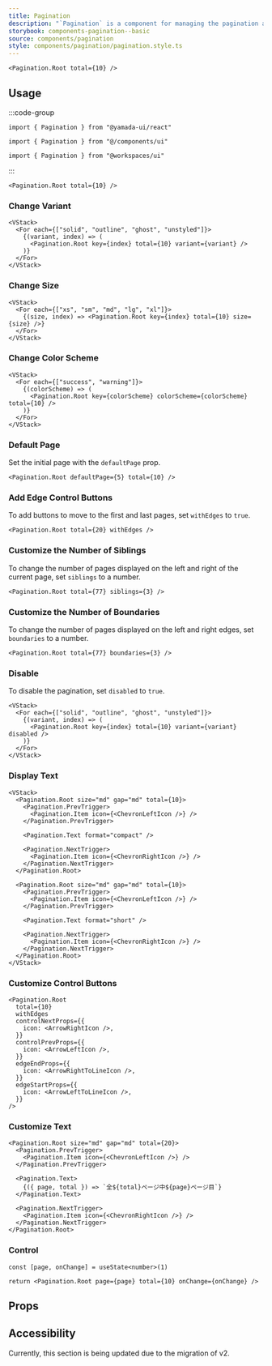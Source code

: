 ```yaml
---
title: Pagination
description: "`Pagination` is a component for managing the pagination and navigation of content."
storybook: components-pagination--basic
source: components/pagination
style: components/pagination/pagination.style.ts
---
```


```tsx preview
<Pagination.Root total={10} />
```

## Usage

:::code-group

```tsx [package]
import { Pagination } from "@yamada-ui/react"
```

```tsx [alias]
import { Pagination } from "@/components/ui"
```

```tsx [monorepo]
import { Pagination } from "@workspaces/ui"
```

:::

```tsx
<Pagination.Root total={10} />
```

### Change Variant

```tsx preview
<VStack>
  <For each={["solid", "outline", "ghost", "unstyled"]}>
    {(variant, index) => (
      <Pagination.Root key={index} total={10} variant={variant} />
    )}
  </For>
</VStack>
```

### Change Size

```tsx preview
<VStack>
  <For each={["xs", "sm", "md", "lg", "xl"]}>
    {(size, index) => <Pagination.Root key={index} total={10} size={size} />}
  </For>
</VStack>
```

### Change Color Scheme

```tsx preview
<VStack>
  <For each={["success", "warning"]}>
    {(colorScheme) => (
      <Pagination.Root key={colorScheme} colorScheme={colorScheme} total={10} />
    )}
  </For>
</VStack>
```

### Default Page

Set the initial page with the `defaultPage` prop.

```tsx preview
<Pagination.Root defaultPage={5} total={10} />
```

### Add Edge Control Buttons

To add buttons to move to the first and last pages, set `withEdges` to `true`.

```tsx preview
<Pagination.Root total={20} withEdges />
```

### Customize the Number of Siblings

To change the number of pages displayed on the left and right of the current page, set `siblings` to a number.

```tsx preview
<Pagination.Root total={77} siblings={3} />
```

### Customize the Number of Boundaries

To change the number of pages displayed on the left and right edges, set `boundaries` to a number.

```tsx preview
<Pagination.Root total={77} boundaries={3} />
```

### Disable

To disable the pagination, set `disabled` to `true`.

```tsx preview
<VStack>
  <For each={["solid", "outline", "ghost", "unstyled"]}>
    {(variant, index) => (
      <Pagination.Root key={index} total={10} variant={variant} disabled />
    )}
  </For>
</VStack>
```

### Display Text

```tsx preview
<VStack>
  <Pagination.Root size="md" gap="md" total={10}>
    <Pagination.PrevTrigger>
      <Pagination.Item icon={<ChevronLeftIcon />} />
    </Pagination.PrevTrigger>

    <Pagination.Text format="compact" />

    <Pagination.NextTrigger>
      <Pagination.Item icon={<ChevronRightIcon />} />
    </Pagination.NextTrigger>
  </Pagination.Root>

  <Pagination.Root size="md" gap="md" total={10}>
    <Pagination.PrevTrigger>
      <Pagination.Item icon={<ChevronLeftIcon />} />
    </Pagination.PrevTrigger>

    <Pagination.Text format="short" />

    <Pagination.NextTrigger>
      <Pagination.Item icon={<ChevronRightIcon />} />
    </Pagination.NextTrigger>
  </Pagination.Root>
</VStack>
```

### Customize Control Buttons

```tsx preview
<Pagination.Root
  total={10}
  withEdges
  controlNextProps={{
    icon: <ArrowRightIcon />,
  }}
  controlPrevProps={{
    icon: <ArrowLeftIcon />,
  }}
  edgeEndProps={{
    icon: <ArrowRightToLineIcon />,
  }}
  edgeStartProps={{
    icon: <ArrowLeftToLineIcon />,
  }}
/>
```

### Customize Text

```tsx preview client
<Pagination.Root size="md" gap="md" total={20}>
  <Pagination.PrevTrigger>
    <Pagination.Item icon={<ChevronLeftIcon />} />
  </Pagination.PrevTrigger>

  <Pagination.Text>
    {({ page, total }) => `全${total}ページ中${page}ページ目`}
  </Pagination.Text>

  <Pagination.NextTrigger>
    <Pagination.Item icon={<ChevronRightIcon />} />
  </Pagination.NextTrigger>
</Pagination.Root>
```

### Control

```tsx preview functional client
const [page, onChange] = useState<number>(1)

return <Pagination.Root page={page} total={10} onChange={onChange} />
```

## Props

<PropsTable name="pagination" />

## Accessibility

Currently, this section is being updated due to the migration of v2.
